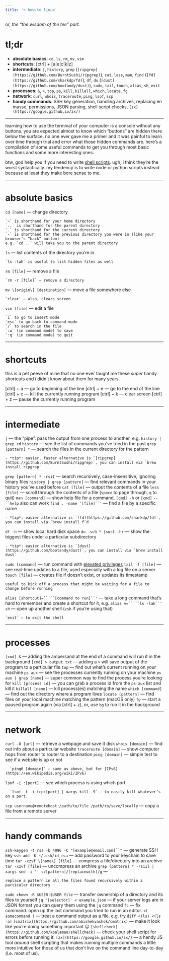 ```yaml
---
title: '⌨️ how-to linux'
---
```


or, *the “the wisdom of the tee” part.*

# tl;dr
- **absolute basics**: `cd`, `ls`, `rm`, `mv`, `vim`
- **shortcuts**: [ctrl] + [a|e|c|k|z]
- **intermediate**: `|`, `history`, `grep` (`[ripgrep](https://github.com/BurntSushi/ripgrep)`), `cat`, `less`, `man`, `find` (`[fd](https://github.com/sharkdp/fd)`), `df`, `du` (`[dust](https://github.com/bootandy/dust)`), `sudo`, `tail`, `touch`, `alias`, `sh`, `exit`
- **processes**: `&`, `>`, `top`, `ps`, `kill`, `killall`, `which`, `locate`, `fg`
- **network**: `curl`, `whois`, `traceroute`, `ping`, `lsof`, `scp`
- **handy commands**: SSH key generation, handling archives, replacing en masse, permissions, JSON parsing, shell script checks, `[zx](https://google.github.io/zx/)`


----------

learning how to use the terminal of your computer is a console without any buttons. you are expected almost to know which “buttons” are hidden there below the surface. no one ever gave me a primer and it was painful to learn over time through trial and error what those hidden commands are. here’s a compilation of some useful commands to get you through most basic functions and some more interesting ones.

btw, god help you if you need to write [shell scripts](https://en.wikipedia.org/wiki/Shell_script). ugh, i think they’re the worst syntactically. my tendency is to write node or python scripts instead because at least they make bore sense to me.


----------
# absolute basics

`cd [name]` — change directory 

    `~` is shorthand for your home directory
    `..` is shorthand for the parent directory
    `.` is shorthand for the current directory
    `-` is shorthand for the previous directory you were in (like your browser’s “back” button)
    e.g. `cd ..` will take you to the parent directory

`ls` — list contents of the directory you’re in

    `ls -lah` is useful to list hidden files as well

`rm [file]` — remove a file

    `rm -r [file]` — remove a directory

`mv \[origin\] [destination]` — move a file somewhere else

    `clear` — also, clears screen

`vim [file]` — edit a file

    `i` to go to insert mode
    `esc` to go back to command-mode
    `/` to search in the file
    `:w` (in command mode) to save
    `:q` (in command mode) to quit


----------
# shortcuts

this is a pet peeve of mine that no one ever taught me these *super* handy shortcuts and i didn’t know about them for many years.

[ctrl] + a — go to beginning of the line
[ctrl] + e — go to the end of the line
[ctrl] + c — kill the currently running program
[ctrl] + k — clear screen
[ctrl] + z — pause the currently running program


----------
# intermediate

`|` — the “pipe”. pass the output from one process to another, e.g. `history | grep cd`
`history` — see the list of commands you’ve tried in the past
`grep [pattern] *` — search the files in the current directory for the pattern

    - *tip*: easier, faster alternative is `[ripgrep](https://github.com/BurntSushi/ripgrep)`, you can install via `brew install ripgrep`

`grep [pattern] * -rsiI` — search recursively, case-insensitive, ignoring binary files
`history | grep [pattern]` — find relevant commands in your history you’ve used before
`cat [file]` — output the contents of a file
`less [file]` — scroll through the contents of a file (`space`  to page through, `q` to quit)
`man [command]` — show help file for a command, `[cmd] -h` or `[cmd]` `--``help` also can work
`find . -name '[file]``'` — find a file by a specific name

    - *tip*: easier alternative is `[fd](https://github.com/sharkdp/fd)`, you can install via `brew install f`d

`df -h` — show local hard disk space
`du -sch * |sort -hr` — show the biggest files under a particular subdirectory

    - *tip*: easier alternative is `[dust](https://github.com/bootandy/dust)`, you can install via `brew install dust`

`sudo [command]` — run command with [elevated privileges](https://xkcd.com/149/)
`tail -f [file]` — see real-time updates to a file, used especially with a log file on a server
`touch [file]` — creates file if doesn’t exist, or updates its timestamp

    useful to kick off a process that might be waiting for a file to change before running

`alias [shortcut]=``'``[command to run]``'` — take a long command that’s hard to remember and create a shortcut for it, e.g. `alias v=``'``ls -lah``'`
`sh` — open up another shell (`zsh` if you’re using that)

    `exit` — to exit the shell


----------
# processes

`[cmd] &` — adding the ampersand at the end of a command will run it in the background
`[cmd] > output.txt` — adding a `>` will save output of the program to a particular file
`top` — find out what’s current running on your machine
`ps aux`  — see the processes currently running on your machine
`ps aux | grep [name]` — super common way to find the process you’re looking for
`kill [process id]` — you can grab a process id from the `ps aux` list and kill it
`killall [name]` — kill process(es) matching the name
`which [command]` — find out the directory where a program lives
`locate [pattern]` — find files on your local machine matching the pattern (macOS only)
`fg` — start a paused program again (via [ctrl] + z), or, use `bg` to run it in the background


----------
# network

`curl -O [url]` — retrieve a webpage and save it disk
`whois [domain]` — find out info about a particular website
`traceroute [domain]` — show computer hops from router to router to a destination
`ping [domain]` — simple test to see if a website is up or not

      `ping6 [domain]` — same as above, but for [IPv6](https://en.wikipedia.org/wiki/IPv6)

`lsof -i :[port]` — see which process is using which port.

      `lsof -t -i tcp:[port] | xargs kill -9` — to easily kill whatever’s on a port.

`scp username@remotehost:/path/to/file /path/to/save/locally` — copy a file from a remote server


----------
# handy commands

`ssh-keygen -t rsa -b 4096 -C "[example@email.com]``"` — generate SSH key
`ssh-add -K ~/.ssh/id_rsa` — add password to your keychain to save time
`tar -czvf \[name\] [file]` — compress a file/directory into an archive
`tar -xzvf [file]` — uncompress an archive
`grep [pattern] * -rsiIl | xargs sed -i '' s/[pattern]/[replacewith]/g` —

    replace a pattern in all the files found recursively within a particular directory

`sudo chown -R $USER:$USER file` — transfer ownership of a directory and its files to yourself
`jq '[selector]' < example.json` — if your server logs are in JSON format you can query them using the `jq` command
`fc` — fix command. open up the last command you tried to run in an editor.
`<( somecommand )` — treat a command output as a file. e.g. try `diff <(ls) <(ls -a)`
`[cmatrix](https://github.com/abishekvashok/cmatrix)` — make it look like you’re doing something important 😉
`[shellcheck](https://github.com/koalaman/shellcheck)` — check your shell script for errors before running it.
`[zx](https://google.github.io/zx/)` — a handy JS tool *around* shell scripting that makes running multiple commands a little more intuitive for those of us that don’t live on the command line day-to-day (i.e. most of us).
